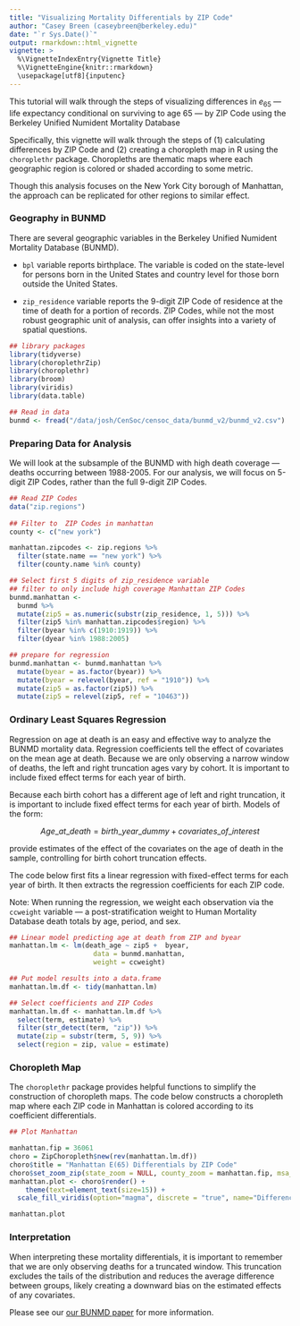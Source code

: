 ```yaml
---
title: "Visualizing Mortality Differentials by ZIP Code"
author: "Casey Breen (caseybreen@berkeley.edu)"
date: "`r Sys.Date()`"
output: rmarkdown::html_vignette
vignette: >
  %\VignetteIndexEntry{Vignette Title}
  %\VignetteEngine{knitr::rmarkdown}
  \usepackage[utf8]{inputenc}
---
```


This tutorial will walk through the steps of visualizing differences in $e_{65}$ — life expectancy conditional on surviving to age 65 — by ZIP Code using the Berkeley Unified Numident Mortality Database 

Specifically, this vignette will walk through the steps of (1) calculating differences by ZIP Code and (2) creating a choropleth map in R using the `choroplethr` package. Choropleths are thematic maps where each geographic region is colored or shaded according to some metric.

Though this analysis focuses on the New York City borough of Manhattan, the approach can be replicated for other regions to similar effect. 

### Geography in BUNMD

There are several geographic variables in the Berkeley Unified Numident Mortality Database (BUNMD).

- `bpl` variable reports birthplace. The variable is coded on the state-level for persons born in the United States and country level for those born outside the United States.  

- `zip_residence` variable reports the 9-digit ZIP Code of residence at the time of death for a portion of records. ZIP Codes, while not the most robust geographic unit of analysis, can offer insights into a variety of spatial questions.


```r
## library packages
library(tidyverse)
library(choroplethrZip)
library(choroplethr)
library(broom)
library(viridis)
library(data.table)

## Read in data
bunmd <- fread("/data/josh/CenSoc/censoc_data/bunmd_v2/bunmd_v2.csv")
```

### Preparing Data for Analysis 

We will look at the subsample of the BUNMD with high death coverage — deaths occurring between 1988-2005. For our analysis, we will focus on 5-digit ZIP Codes, rather than the full 9-digit ZIP Codes. 

```r
## Read ZIP Codes
data("zip.regions")
 
## Filter to  ZIP Codes in manhattan
county <- c("new york")

manhattan.zipcodes <- zip.regions %>% 	
  filter(state.name == "new york") %>% 
  filter(county.name %in% county)

## Select first 5 digits of zip_residence variable
## filter to only include high coverage Manhattan ZIP Codes
bunmd.manhattan <- 
  bunmd %>% 
  mutate(zip5 = as.numeric(substr(zip_residence, 1, 5))) %>% 
  filter(zip5 %in% manhattan.zipcodes$region) %>% 
  filter(byear %in% c(1910:1919)) %>% 
  filter(dyear %in% 1988:2005)

## prepare for regression
bunmd.manhattan <- bunmd.manhattan %>% 
  mutate(byear = as.factor(byear)) %>% 
  mutate(byear = relevel(byear, ref = "1910")) %>% 
  mutate(zip5 = as.factor(zip5)) %>% 
  mutate(zip5 = relevel(zip5, ref = "10463"))
```

### Ordinary Least Squares Regression

Regression on age at death is an easy and effective way to analyze the BUNMD mortality
data. Regression coefficients tell the effect of covariates on the mean age at death. Because we are only observing a narrow window of deaths, the left and right truncation ages vary by cohort. It is important to include fixed effect terms for each year of birth.

Because each birth cohort has a different age of left and right truncation, it is important to include fixed effect terms for each year of birth. Models of the form:

$$ Age\_at\_death = birth\_year\_dummy + covariates\_of\_interest$$ 

provide estimates of the effect of the covariates on the age of death in the sample, controlling
for birth cohort truncation effects.

The code below first fits a linear regression with fixed-effect terms for each year of birth. It then extracts the regression coefficients for each ZIP code.

Note: When running the regression, we weight each observation via the `ccweight` variable — a post-stratification weight to Human Mortality Database death totals by age, period, and sex.

```r
## Linear model predicting age at death from ZIP and byear 
manhattan.lm <- lm(death_age ~ zip5 +  byear,
                     data = bunmd.manhattan,
                     weight = ccweight) 

## Put model results into a data.frame 
manhattan.lm.df <- tidy(manhattan.lm)

## Select coefficients and ZIP Codes
manhattan.lm.df <- manhattan.lm.df %>%
  select(term, estimate) %>% 
  filter(str_detect(term, "zip")) %>% 
  mutate(zip = substr(term, 5, 9)) %>% 
  select(region = zip, value = estimate)
```

### Choropleth Map 

The `choroplethr` package provides helpful functions to simplify the construction of choropleth maps. The code below constructs a choropleth map where each ZIP code in Manhattan is colored according to its coefficient differentials. 

```r
## Plot Manhattan

manhattan.fip = 36061
choro = ZipChoropleth$new(rev(manhattan.lm.df))
choro$title = "Manhattan E(65) Differentials by ZIP Code"
choro$set_zoom_zip(state_zoom = NULL, county_zoom = manhattan.fip, msa_zoom = NULL, zip_zoom = NULL)
manhattan.plot <- choro$render() +
    theme(text=element_text(size=15)) + 
  scale_fill_viridis(option="magma", discrete = "true", name="Difference in E65")

manhattan.plot
```

### Interpretation

When interpreting these mortality differentials, it is important to remember that we are only observing deaths for a truncated window. This truncation excludes the tails of the distribution and reduces the average difference between groups, likely creating a downward bias on the estimated effects of any covariates.  

Please see our [our BUNMD paper](https://www.jstor.org/stable/pdf/48708275.pdf?refreqid=excelsior%3Af4df6d1cc6ad3f1a95ac831919ab7d8f&ab_segments=&origin=&initiator=&acceptTC=1) for more information. 
